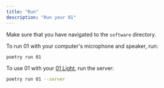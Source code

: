 ```yaml
---
title: "Run"
description: "Run your 01"
---
```


<Info> Make sure that you have navigated to the `software` directory. </Info>

To run 01 with your computer's microphone and speaker, run:

```bash
poetry run 01
```

To use 01 with your <a href="/hardware/01-light">01 Light</a>, run the server:

```bash
poetry run 01 --server
```
